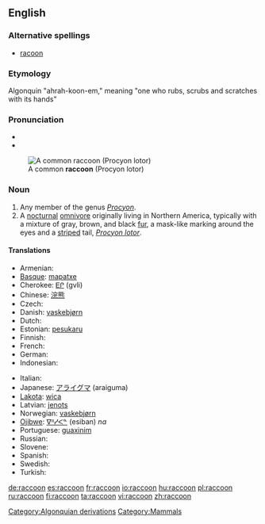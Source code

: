 ==English==
{{wikipedia}}

===Alternative spellings===
* [[racoon]]

===Etymology===
Algonquin "ahrah-koon-em," meaning "one who rubs, scrubs and scratches with its hands"

===Pronunciation===
* {{IPA|ɹæˈkuwn}}
* {{rhymes|uːn}}

[[Image:Procyon lotor (Common raccoon).jpg|right|thumb|A common '''raccoon''' (Procyon lotor)]]
<!-- Isn't one image enough for a dictionary entry?
[[Image:Raccoon (Procyon lotor) 2.jpg|thumb|left|A close up of a common '''raccoon''' (Procyon lotor)]]
-->

===Noun===
{{en-noun}}

# Any member of the genus ''[[Procyon]]''.
# A [[nocturnal]] [[omnivore]] originally living in Northern America, typically with a mixture of gray, brown, and black [[fur]], a mask-like marking around the eyes and a [[striped]] tail, ''[[Procyon lotor]]''.

====Translations====
{{trans-top|nocturnal omnivore living in Northern America}}
* Armenian: {{t|hy|ջրարջ|sc=Armn|tr=ǰrarǰ}}
* [[Basque]]: [[mapatxe]]
* Cherokee: [[ᎬᎵ]] (gvli)
* Chinese: [[浣熊]]
* Czech: {{t-|cs|mýval|m}}
* Danish: [[vaskebjørn]]
* Dutch: {{t+|nl|wasbeer|m}}
* Estonian: [[pesukaru]]
* Finnish: {{t+|fi|pesukarhu}}
* French: {{t+|fr|raton laveur|m}}
* German: {{t+|de|Waschbär|m}}
* Indonesian: {{t-|id|rakun|xs=Indonesian}}
{{trans-mid}}
* Italian: {{t+|it|procione|m}}
* Japanese: [[アライグマ]] (araiguma)
* [[Lakota]]: [[wica]]
* Latvian: [[jenots]]
* Norwegian: [[vaskebjørn]] {{m}}
* [[Ojibwe]]: [[ᐁᐦᓯᐸᓐ]] (esiban) ''na''
* Portuguese: [[guaxinim]] {{m}}
* Russian: {{t+|ru|енот|m|tr=jenót|sc=Cyrl}}
* Slovene: {{t+|sl|rakun|m}}
* Spanish: {{t+|es|mapache|m}}
* Swedish: {{t-|sv|tvättbjörn|c}}
* Turkish: {{t-|tr|rakun}}
{{trans-bottom}}

[[Category:Algonquian derivations]]
[[Category:Mammals]]

[[de:raccoon]]
[[es:raccoon]]
[[fr:raccoon]]
[[io:raccoon]]
[[hu:raccoon]]
[[pl:raccoon]]
[[ru:raccoon]]
[[fi:raccoon]]
[[ta:raccoon]]
[[vi:raccoon]]
[[zh:raccoon]]